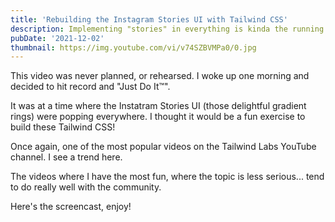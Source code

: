```yaml
---
title: 'Rebuilding the Instagram Stories UI with Tailwind CSS'
description: Implementing "stories" in everything is kinda the running joke at the moment, so I thought it would be a fun exercise to build the Instagram stories UI with Tailwind CSS!
pubDate: '2021-12-02'
thumbnail: https://img.youtube.com/vi/v74SZBVMPa0/0.jpg
---
```


<IntroText>

This video was never planned, or rehearsed. I woke up one morning and decided to hit record and "Just Do It™".

</IntroText>

It was at a time where the Instatram Stories UI (those delightful gradient rings) were popping everywhere. I thought it would be a fun exercise to build these Tailwind CSS!

Once again, one of the most popular videos on the Tailwind Labs YouTube channel. I see a trend here.

The videos where I have the most fun, where the topic is less serious... tend to do really well with the community.

Here's the screencast, enjoy!

<YouTubeVideo id="v74SZBVMPa0" />
